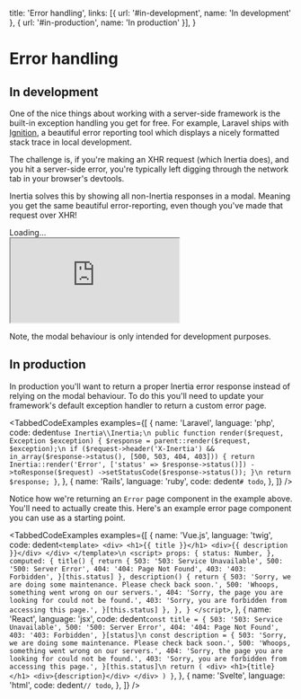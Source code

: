 
  title: 'Error handling',
  links: [{ url: '#in-development', name: 'In development' }, { url: '#in-production', name: 'In production' }],
}

# Error handling

## In development

One of the nice things about working with a server-side framework is the built-in exception handling you get for free. For example, Laravel ships with [Ignition](https://github.com/facade/ignition), a beautiful error reporting tool which displays a nicely formatted stack trace in local development.

The challenge is, if you're making an XHR request (which Inertia does), and you hit a server-side error, you're typically left digging through the network tab in your browser's devtools.

Inertia solves this by showing all non-Inertia responses in a modal. Meaning you get the same beautiful error-reporting, even though you've made that request over XHR!

<div className="my-6 relative rounded overflow-hidden bg-gray-500" style={{ paddingTop: '80.5%' }}>
  <div className="absolute inset-0 w-full h-full flex items-center justify-center text-sm">Loading&hellip;</div>
  <iframe
    className="absolute inset-0 w-full h-full"
    src="https://player.vimeo.com/video/363562630?autoplay=1&loop=1&muted=1&background=1"
  ></iframe>
</div>

<Notice>Note, the modal behaviour is only intended for development purposes.</Notice>

## In production

In production you'll want to return a proper Inertia error response instead of relying on the modal behaviour. To do this you'll need to update your framework's default exception handler to return a custom error page.

<TabbedCodeExamples
  examples={[
    {
      name: 'Laravel',
      language: 'php',
      code: dedent`
        use Inertia\\Inertia;\n
        public function render($request, Exception $exception)
        {
            $response = parent::render($request, $exception);\n
            if ($request->header('X-Inertia') && in_array($response->status(), [500, 503, 404, 403])) {
                return Inertia::render('Error', ['status' => $response->status()])
                    ->toResponse($request)
                    ->setStatusCode($response->status());
            }\n
            return $response;
        }
      `,
    },
    {
      name: 'Rails',
      language: 'ruby',
      code: dedent`
        # todo
      `,
    },
  ]}
/>

Notice how we're returning an `Error` page component in the example above. You'll need to actually create this. Here's an example error page component you can use as a starting point.

<TabbedCodeExamples
  examples={[
    {
      name: 'Vue.js',
      language: 'twig',
      code: dedent`
        <template>
          <div>
            <h1>{{ title }}</h1>
            <div>{{ description }}</div>
          </div>
        </template>\n
        <script>
          props: {
            status: Number,
          },
          computed: {
            title() {
              return {
                503: '503: Service Unavailable',
                500: '500: Server Error',
                404: '404: Page Not Found',
                403: '403: Forbidden',
              }[this.status]
            },
            description() {
              return {
                503: 'Sorry, we are doing some maintenance. Please check back soon.',
                500: 'Whoops, something went wrong on our servers.',
                404: 'Sorry, the page you are looking for could not be found.',
                403: 'Sorry, you are forbidden from accessing this page.',
              }[this.status]
            },
          },
        }
        </script>
      `,
    },
    {
      name: 'React',
      language: 'jsx',
      code: dedent`
          const title = {
            503: '503: Service Unavailable',
            500: '500: Server Error',
            404: '404: Page Not Found',
            403: '403: Forbidden',
          }[status]\n
          const description = {
            503: 'Sorry, we are doing some maintenance. Please check back soon.',
            500: 'Whoops, something went wrong on our servers.',
            404: 'Sorry, the page you are looking for could not be found.',
            403: 'Sorry, you are forbidden from accessing this page.',
          }[this.status]\n
          return (
            <div>
              <h1>{title}</h1>
              <div>{description}</div>
            </div>
          )
        }
      `,
    },
    {
      name: 'Svelte',
      language: 'html',
      code: dedent`
        // todo
      `,
    },
  ]}
/>
